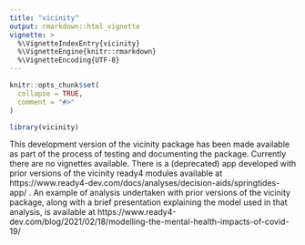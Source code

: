 ```yaml
---
title: "vicinity"
output: rmarkdown::html_vignette
vignette: >
  %\VignetteIndexEntry{vicinity}
  %\VignetteEngine{knitr::rmarkdown}
  %\VignetteEncoding{UTF-8}
---
```


```r
knitr::opts_chunk$set(
  collapse = TRUE,
  comment = "#>"
)
```

```r
library(vicinity)
```
This development version of the vicinity package has been made available as part of the process of testing and documenting the package. Currently there are no vignettes available. There is a (deprecated) app developed with prior versions of the vicinity ready4 modules available at https://www.ready4-dev.com/docs/analyses/decision-aids/springtides-app/ . An example of analysis undertaken with prior versions of the vicinity package, along with a brief presentation explaining the model used in that analysis, is available at https://www.ready4-dev.com/blog/2021/02/18/modelling-the-mental-health-impacts-of-covid-19/ 
